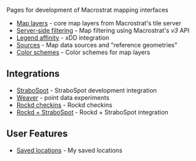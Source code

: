 
<PageHeader title="Map pages" showLogo></PageHeader>

Pages for development of Macrostrat mapping interfaces

- [Map layers](/dev/map/layers) - core map layers from Macrostrat's tile server
- [Server-side filtering](/dev/map/filter) - Map filtering using Macrostrat's *v3* API
- [Legend affinity](/dev/map/legend-affinity) - xDD integration
- [Sources](/dev/map/sources) - Map data sources and "reference geometries"
- [Color schemes](/dev/map/color-schemes) - Color schemes for map layers

## Integrations

- [StraboSpot](/dev/map/strabospot) - StraboSpot development integration
- [Weaver](/dev/map/weaver) - point data experiments
- [Rockd checkins](/dev/map/rockd-checkins) - Rockd checkins
- [Rockd + StraboSpot](/dev/map/rockd-strabospot) - Rockd + StraboSpot integration

## User Features
- [Saved locations](/dev/map/saved-locations) - My saved locations

